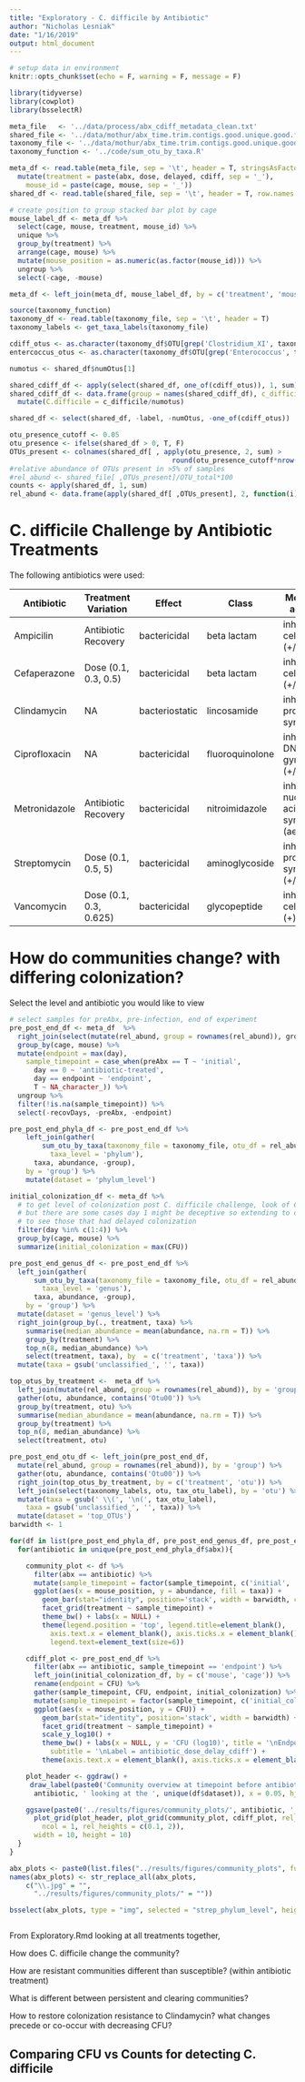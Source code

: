 ```yaml
---
title: "Exploratory - C. difficile by Antibiotic"
author: "Nicholas Lesniak"
date: "1/16/2019"
output: html_document
---
```


```r
# setup data in environment
knitr::opts_chunk$set(echo = F, warning = F, message = F)

library(tidyverse)
library(cowplot)
library(bsselectR)

meta_file   <- '../data/process/abx_cdiff_metadata_clean.txt'
shared_file <- '../data/mothur/abx_time.trim.contigs.good.unique.good.filter.unique.precluster.pick.pick.pick.an.unique_list.0.03.subsample.shared'
taxonomy_file <- '../data/mothur/abx_time.trim.contigs.good.unique.good.filter.unique.precluster.pick.pick.pick.an.unique_list.0.03.cons.taxonomy'
taxonomy_function <- '../code/sum_otu_by_taxa.R'

meta_df <- read.table(meta_file, sep = '\t', header = T, stringsAsFactors = F) %>% 
  mutate(treatment = paste(abx, dose, delayed, cdiff, sep = '_'),
    mouse_id = paste(cage, mouse, sep = '_')) 
shared_df <- read.table(shared_file, sep = '\t', header = T, row.names = 'Group')

# create position to group stacked bar plot by cage
mouse_label_df <- meta_df %>% 
  select(cage, mouse, treatment, mouse_id) %>% 
  unique %>% 
  group_by(treatment) %>% 
  arrange(cage, mouse) %>% 
  mutate(mouse_position = as.numeric(as.factor(mouse_id))) %>% 
  ungroup %>% 
  select(-cage, -mouse)

meta_df <- left_join(meta_df, mouse_label_df, by = c('treatment', 'mouse_id'))

source(taxonomy_function)
taxonomy_df <- read.table(taxonomy_file, sep = '\t', header = T)
taxonomy_labels <- get_taxa_labels(taxonomy_file)

cdiff_otus <- as.character(taxonomy_df$OTU[grep('Clostridium_XI', taxonomy_df$Taxonomy)])
entercoccus_otus <- as.character(taxonomy_df$OTU[grep('Enterococcus', taxonomy_df$Taxonomy)])

numotus <- shared_df$numOtus[1]

shared_cdiff_df <- apply(select(shared_df, one_of(cdiff_otus)), 1, sum)
shared_cdiff_df <- data.frame(group = names(shared_cdiff_df), c_difficile = unname(shared_cdiff_df), stringsAsFactors = F) %>% 
  mutate(C.difficile = c_difficile/numotus)

shared_df <- select(shared_df, -label, -numOtus, -one_of(cdiff_otus))

otu_presence_cutoff <- 0.05
otu_presence <- ifelse(shared_df > 0, T, F) 
OTUs_present <- colnames(shared_df[ , apply(otu_presence, 2, sum) > 
                                        round(otu_presence_cutoff*nrow(shared_df))])
#relative abundance of OTUs present in >5% of samples
#rel_abund <- shared_file[ ,OTUs_present]/OTU_total*100
counts <- apply(shared_df, 1, sum)
rel_abund <- data.frame(apply(shared_df[ ,OTUs_present], 2, function(i){(i/counts)*100}))

```


# C. difficile Challenge by Antibiotic Treatments

The following antibiotics were used:

Antibiotic    | Treatment Variation    | Effect         |  Class          | Mode of action                           
------------- | ---------------------- | -------------- | --------------- | -----------------------------------------
Ampicilin     | Antibiotic Recovery    | bactericidal   | beta lactam     | inhibits cell wall (+/-)                 
Cefaperazone  | Dose (0.1, 0.3, 0.5)   | bactericidal   | beta lactam     | inhibits cell wall (+/-)                 
Clindamycin   | NA                     | bacteriostatic | lincosamide     | inhibits protein synthesis               
Ciprofloxacin | NA                     | bactericidal   | fluoroquinolone | inhibits DNA gyrase (+/-)                
Metronidazole | Antibiotic Recovery    | bactericidal   | nitroimidazole  | inhibits nucleic acid synthesis (aerobic)
Streptomycin  | Dose (0.1, 0.5, 5)     | bactericidal   | aminoglycoside  | inhibits protein synthesis (+/-)         
Vancomycin    | Dose (0.1, 0.3, 0.625) | bactericidal   | glycopeptide    | inhibits cell wall (+)                   


# How do communities change? with differing colonization?

Select the level and antibiotic you would like to view

```r

# select samples for preAbx, pre-infection, end of experiment
pre_post_end_df <- meta_df  %>% 
  right_join(select(mutate(rel_abund, group = rownames(rel_abund)), group), by = 'group') %>% 
  group_by(cage, mouse) %>% 
  mutate(endpoint = max(day),
    sample_timepoint = case_when(preAbx == T ~ 'initial',
      day == 0 ~ 'antibiotic-treated',
      day == endpoint ~ 'endpoint',
      T ~ NA_character_)) %>%
  ungroup %>% 
  filter(!is.na(sample_timepoint)) %>% 
  select(-recovDays, -preAbx, -endpoint)

pre_post_end_phyla_df <- pre_post_end_df %>% 
    left_join(gather(
        sum_otu_by_taxa(taxonomy_file = taxonomy_file, otu_df = rel_abund, 
          taxa_level = 'phylum'),
      taxa, abundance, -group), 
    by = 'group') %>% 
    mutate(dataset = 'phylum_level')

initial_colonization_df <- meta_df %>% 
  # to get level of colonization post C. difficile challenge, look of CFU on day 1 
  # but there are some cases day 1 might be deceptive so extending to day 2 
  # to see those that had delayed colonization
  filter(day %in% c(1:4)) %>% 
  group_by(cage, mouse) %>% 
  summarize(initial_colonization = max(CFU))

pre_post_end_genus_df <- pre_post_end_df %>% 
  left_join(gather(
      sum_otu_by_taxa(taxonomy_file = taxonomy_file, otu_df = rel_abund, 
        taxa_level = 'genus'),
      taxa, abundance, -group), 
    by = 'group') %>% 
  mutate(dataset = 'genus_level') %>% 
  right_join(group_by(., treatment, taxa) %>% 
    summarise(median_abundance = mean(abundance, na.rm = T)) %>% 
    group_by(treatment) %>% 
    top_n(8, median_abundance) %>% 
    select(treatment, taxa), by  = c('treatment', 'taxa')) %>% 
  mutate(taxa = gsub('unclassified_', '', taxa))

top_otus_by_treatment <-  meta_df %>% 
  left_join(mutate(rel_abund, group = rownames(rel_abund)), by = 'group') %>% 
  gather(otu, abundance, contains('Otu00')) %>% 
  group_by(treatment, otu) %>% 
  summarise(median_abundance = mean(abundance, na.rm = T)) %>% 
  group_by(treatment) %>% 
  top_n(8, median_abundance) %>% 
  select(treatment, otu)

pre_post_end_otu_df <- left_join(pre_post_end_df,
  mutate(rel_abund, group = rownames(rel_abund)), by = 'group') %>%   
  gather(otu, abundance, contains('Otu00')) %>% 
  right_join(top_otus_by_treatment, by = c('treatment', 'otu')) %>% 
  left_join(select(taxonomy_labels, otu, tax_otu_label), by = 'otu') %>% 
  mutate(taxa = gsub(' \\(', '\n(', tax_otu_label),
    taxa = gsub('unclassified_', '', taxa)) %>% 
  mutate(dataset = 'top_OTUs')
barwidth <- 1

for(df in list(pre_post_end_phyla_df, pre_post_end_genus_df, pre_post_end_otu_df)){
  for(antibiotic in unique(pre_post_end_phyla_df$abx)){

    community_plot <- df %>% 
      filter(abx == antibiotic) %>% 
      mutate(sample_timepoint = factor(sample_timepoint, c('initial', 'antibiotic-treated', 'endpoint'))) %>% 
      ggplot(aes(x = mouse_position, y = abundance, fill = taxa)) + 
        geom_bar(stat="identity", position='stack', width = barwidth, color = "black", size = 0.1) + 
        facet_grid(treatment ~ sample_timepoint) + 
        theme_bw() + labs(x = NULL) + 
        theme(legend.position = 'top', legend.title=element_blank(),
          axis.text.x = element_blank(), axis.ticks.x = element_blank(),
          legend.text=element_text(size=6))

    cdiff_plot <- pre_post_end_df %>% 
      filter(abx == antibiotic, sample_timepoint == 'endpoint') %>% 
      left_join(initial_colonization_df, by = c('mouse', 'cage')) %>% 
      rename(endpoint = CFU) %>% 
      gather(sample_timepoint, CFU, endpoint, initial_colonization) %>% 
      mutate(sample_timepoint = factor(sample_timepoint, c('initial_colonization', 'endpoint'))) %>% 
      ggplot(aes(x = mouse_position, y = CFU)) + 
        geom_bar(stat="identity", position='stack', width = barwidth) + 
        facet_grid(treatment ~ sample_timepoint) + 
        scale_y_log10() + 
        theme_bw() + labs(x = NULL, y = 'CFU (log10)', title = '\nEndpoint C. difficile Colonization',
          subtitle = '\nLabel = antibiotic_dose_delay_cdiff') + 
        theme(axis.text.x = element_blank(), axis.ticks.x = element_blank())

    plot_header <- ggdraw() +
     draw_label(paste0('Community overview at timepoint before antibiotic treatment, after ',
      antibiotic, ' looking at the ', unique(df$dataset)), x = 0.05, hjust = 0)

    ggsave(paste0('../results/figures/community_plots/', antibiotic, '_', unique(df$dataset), '.jpg'),
      plot_grid(plot_header, plot_grid(community_plot, cdiff_plot, rel_widths = c(2, 1)), 
        ncol = 1, rel_heights = c(0.1, 2)),
      width = 10, height = 10)
  }
}

abx_plots <- paste0(list.files("../results/figures/community_plots", full.names = TRUE))
names(abx_plots) <- str_replace_all(abx_plots, 
    c("\\.jpg" = "", 
      "../results/figures/community_plots/" = ""))

bsselect(abx_plots, type = "img", selected = "strep_phylum_level", height = '75', show_tick = TRUE)


```


```r
  
```

From Exploratory.Rmd looking at all treatments together, 


How does C. difficile change the community?

How are resistant communities different than susceptible? (within antibiotic treatment)



What is different between persistent and clearing communities?


How to restore colonization resistance to Clindamycin?
  what changes precede or co-occur with decreasing CFU?




## Comparing CFU vs Counts for detecting C. difficile

